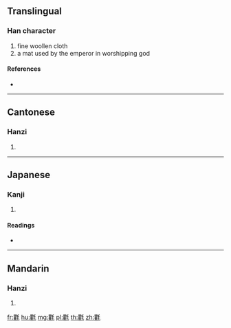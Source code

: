 ==Translingual==

===Han character===
{{Han char|rn=82|rad=毛|as=18|sn=22|four=62214|canj=BGHQU|ids=⿰瞿毛}}

# fine woollen cloth
# a mat used by the emperor in worshipping god

====References====
* {{Han ref|kx=0597.130|dkj=17020|dj=0988.260|hdz=32008.190|uh=6C0D|ud=27661|bh=F6E7|bd=63207}}

----

==Cantonese==

===Hanzi===
{{yue-hanzi|jyut=keoi4|y=keui4}}

# {{defn|lang=yue|sort=毛18}}

----

==Japanese==

===Kanji===
{{ja-kanji|grade=|rs=毛18}}

# {{defn|lang=ja|sort=毛18}}

====Readings====
* {{ja-readings|on=[[く]] (ku), [[ぐ]] (gu), [[きょ]] (kyo), [[ご]] (go)|kun=[[もうせん]] (mousen)}}

----

==Mandarin==

===Hanzi===
{{cmn-hanzi|pin=[[jīng]] ([[jing1]]), [[qú]] ([[qu2]]), [[zhī]] ([[zhi1]])|wg=ching<sup>1</sup>, ch'ü<sup>2</sup>, chih<sup>1</sup>}}

# {{defn|lang=cmn|sort=毛18}}

[[fr:氍]]
[[hu:氍]]
[[mg:氍]]
[[pl:氍]]
[[th:氍]]
[[zh:氍]]